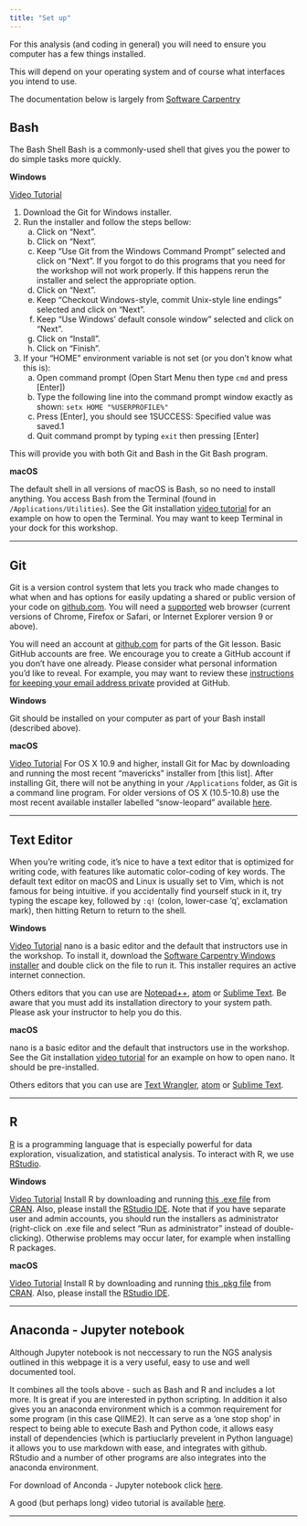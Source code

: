 ```yaml
---
title: "Set up"
---
```


For this analysis (and coding in general) you will need to ensure you computer has a few things installed.

This will depend on your operating system and of course what interfaces you intend to use.

The documentation below is largely from [Software Carpentry](https://software-carpentry.org)

## Bash

The Bash Shell
Bash is a commonly-used shell that gives you the power to do simple tasks more quickly.

**Windows**

[Video Tutorial](https://www.youtube.com/watch?v=339AEqk9c-8)

1. Download the Git for Windows installer.
2. Run the installer and follow the steps bellow:
    a) Click on "Next".
    b) Click on "Next".
    c) Keep "Use Git from the Windows Command Prompt" selected and click on "Next". If you forgot to do this programs that you need for the workshop will not work properly. If this happens rerun the installer and select the appropriate option.
    d) Click on "Next".
    e) Keep "Checkout Windows-style, commit Unix-style line endings" selected and click on "Next".
    f) Keep "Use Windows' default console window" selected and click on "Next".
    g) Click on "Install".
    h) Click on "Finish".
3. If your "HOME" environment variable is not set (or you don't know what this is):
    a) Open command prompt (Open Start Menu then type `cmd` and press [Enter])
    b) Type the following line into the command prompt window exactly as shown:
`setx HOME "%USERPROFILE%"`
    c) Press [Enter], you should see 1SUCCESS: Specified value was saved.1
    d) Quit command prompt by typing `exit` then pressing [Enter]

This will provide you with both Git and Bash in the Git Bash program.

**macOS**

The default shell in all versions of macOS is Bash, so no need to install anything. You access Bash from the Terminal (found in `/Applications/Utilities`). See the Git installation [video tutorial](https://www.youtube.com/watch?v=9LQhwETCdwY) for an example on how to open the Terminal. You may want to keep Terminal in your dock for this workshop.

***

## Git

Git is a version control system that lets you track who made changes to what when and has options for easily updating a shared or public version of your code on [github.com](https://github.com/). You will need a [supported](https://help.github.com/articles/supported-browsers/) web browser (current versions of Chrome, Firefox or Safari, or Internet Explorer version 9 or above).

You will need an account at [github.com](https://github.com/) for parts of the Git lesson. Basic GitHub accounts are free. We encourage you to create a GitHub account if you don't have one already. Please consider what personal information you'd like to reveal. For example, you may want to review these [instructions for keeping your email address private](https://help.github.com/articles/keeping-your-email-address-private/) provided at GitHub.

**Windows**

Git should be installed on your computer as part of your Bash install (described above).

**macOS**

[Video Tutorial](https://www.youtube.com/watch?v=9LQhwETCdwY)
For OS X 10.9 and higher, install Git for Mac by downloading and running the most recent "mavericks" installer from [this list]. After installing Git, there will not be anything in your `/Applications` folder, as Git is a command line program. For older versions of OS X (10.5-10.8) use the most recent available installer labelled "snow-leopard" available [here](http://sourceforge.net/projects/git-osx-installer/files/).

***

## Text Editor

When you're writing code, it's nice to have a text editor that is optimized for writing code, with features like automatic color-coding of key words. The default text editor on macOS and Linux is usually set to Vim, which is not famous for being intuitive. if you accidentally find yourself stuck in it, try typing the escape key, followed by `:q!` (colon, lower-case 'q', exclamation mark), then hitting Return to return to the shell.

**Windows**

[Video Tutorial](https://www.youtube.com/watch?v=339AEqk9c-8)
nano is a basic editor and the default that instructors use in the workshop. To install it, download the [Software Carpentry Windows installer](https://github.com/swcarpentry/windows-installer/releases/download/v0.3/SWCarpentryInstaller.exe) and double click on the file to run it. This installer requires an active internet connection.

Others editors that you can use are [Notepad++](http://notepad-plus-plus.org/), [atom](https://atom.io/) or [Sublime Text](http://www.sublimetext.com/). Be aware that you must add its installation directory to your system path. Please ask your instructor to help you do this.

**macOS**

nano is a basic editor and the default that instructors use in the workshop. See the Git installation [video tutorial](https://www.youtube.com/watch?v=9LQhwETCdwY) for an example on how to open nano. It should be pre-installed.

Others editors that you can use are [Text Wrangler](http://www.barebones.com/products/textwrangler/), [atom](https://atom.io/) or [Sublime Text](http://www.sublimetext.com/).

***

## R

[R](http://www.r-project.org/) is a programming language that is especially powerful for data exploration, visualization, and statistical analysis. To interact with R, we use [RStudio](http://www.rstudio.com/).

**Windows**

[Video Tutorial](https://www.youtube.com/watch?v=q0PjTAylwoU)
Install R by downloading and running [this .exe file](http://cran.r-project.org/bin/windows/base/release.htm) from [CRAN](http://cran.r-project.org/index.html). Also, please install the [RStudio IDE](http://www.rstudio.com/ide/download/desktop). Note that if you have separate user and admin accounts, you should run the installers as administrator (right-click on .exe file and select "Run as administrator" instead of double-clicking). Otherwise problems may occur later, for example when installing R packages.

**macOS**

[Video Tutorial](https://www.youtube.com/watch?v=5-ly3kyxwEg)
Install R by downloading and running [this .pkg file](http://cran.r-project.org/bin/macosx/R-latest.pkg) from [CRAN](http://cran.r-project.org/index.html). Also, please install the [RStudio IDE](http://www.rstudio.com/ide/download/desktop).

***

## Anaconda - Jupyter notebook

Although Jupyter notebook is not neccessary to run the NGS analysis outlined in this webpage it is a very useful, easy to use and well documented tool.

It combines all the tools above - such as Bash and R and includes a lot more. It is great if you are interested in python scripting. In addition it also gives you an anaconda environment which is a common requirement for some program (in this case QIIME2). It can serve as a 'one stop shop' in respect to being able to execute Bash and Python code, it allows easy install of dependencies (which is partiuclarly prevelent in Python language) it allows you to use markdown with ease, and integrates with github. RStudio and a number of other programs are also integrates into the anaconda environment. 

For download of Anconda - Jupyter notebook click [here](http://jupyter.org/install).

A good (but perhaps long) video tutorial is available [here](https://www.youtube.com/watch?v=CwFq3YDU6_Y). 

***